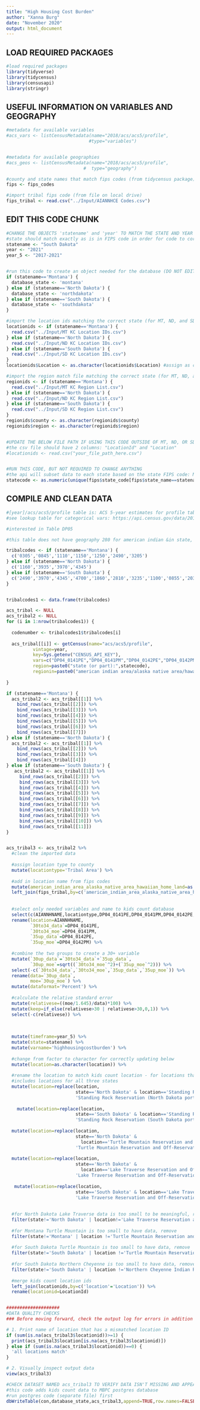 ```yaml
---
title: "High Housing Cost Burden"
author: "Xanna Burg"
date: "November 2020"
output: html_document
---
```


## LOAD REQUIRED PACKAGES
```r
#load required packages
library(tidyverse)
library(tidycensus)
library(censusapi)
library(stringr)
```

## USEFUL INFORMATION ON VARIABLES AND GEOGRAPHY
```r
#metadata for available variables
#acs_vars <- listCensusMetadata(name="2018/acs/acs5/profile",
                               #type="variables")


#metadata for available geographies
#acs_geos <- listCensusMetadata(name="2018/acs/acs5/profile",
                             #  type="geography")

#county and state names that match fips codes (from tidycensus package)
fips <- fips_codes

#import tribal fips code (from file on local drive)
fips_tribal <- read.csv("../Input/AIANNHCE Codes.csv")

```

## EDIT THIS CODE CHUNK
```r
#CHANGE THE OBJECTS 'statename' and 'year' TO MATCH THE STATE AND YEAR
#state should match exactly as is in FIPS code in order for code to correctly run
statename <- "South Dakota"
year <- "2021"
year_5 <- "2017-2021"


#run this code to create an object needed for the database (DO NOT EDIT)
if (statename=='Montana') {
  database_state <- 'montana'
} else if (statename=='North Dakota') {
  database_state <- 'northdakota'
} else if (statename=='South Dakota') {
  database_state <- 'southdakota'
}

#import the location ids matching the correct state (for MT, ND, and SD; DO NOT EDIT)
locationids <- if (statename=='Montana') {
  read.csv("../Input/MT KC Location IDs.csv")
} else if (statename=='North Dakota') {
  read.csv("../Input/ND KC Location IDs.csv")
} else if (statename=='South Dakota') {
  read.csv("../Input/SD KC Location IDs.csv")
}
locationids$Location <- as.character(locationids$Location) #assign as character instead of factor for merging

#import the region match file matching the correct state (for MT, ND, and SD; DO NOT EDIT)
regionids <- if (statename=='Montana') {
  read.csv("../Input/MT KC Region List.csv")
} else if (statename=='North Dakota') {
  read.csv("../Input/ND KC Region List.csv") 
} else if (statename=='South Dakota') {
  read.csv("../Input/SD KC Region List.csv")
}
regionids$county <- as.character(regionids$county)
regionids$region <- as.character(regionids$region)


#UPDATE THE BELOW FILE PATH IF USING THIS CODE OUTSIDE OF MT, ND, OR SD
#the csv file should have 2 columns: "LocationId" and "Location"
#locationids <- read.csv("your_file_path_here.csv")


#RUN THIS CODE, BUT NOT REQUIRED TO CHANGE ANYTHING
#the api will subset data to each state based on the state FIPS code: MT=30, North Dakota=38, South Dakota=46
statecode <- as.numeric(unique(fips$state_code[fips$state_name==statename]))


```


## COMPILE AND CLEAN DATA
```r
#[year]/acs/acs5/profile table is: ACS 5-year estimates for profile tables (those beginning with DP) for the year specified
#see lookup table for categorical vars: https://api.census.gov/data/2018/acs/acs5/profile/variables.html

#interested in Table DP05

#this table does not have geography 280 for american indian &in state, so must supply exactly which codes are of interest within each state

tribalcodes <- if (statename=='Montana') {
  c('0305','0845','1110','1150','1250','2490','3205')
} else if (statename=='North Dakota') {
  c('1160','3935','3970','4345')
} else if (statename=='South Dakota') {
  c('2490','3970','4345','4700','1860','2810','3235','1100','0855','2030','0605')
}


tribalcodes1 <- data.frame(tribalcodes)

acs_tribal <- NULL
acs_tribal2 <- NULL
for (i in 1:nrow(tribalcodes1)) {
  
  codenumber <- tribalcodes1$tribalcodes[i]
  
  acs_tribal[[i]] <- getCensus(name="acs/acs5/profile",
          vintage=year,
          key=Sys.getenv("CENSUS_API_KEY"),
          vars=c("DP04_0141PE","DP04_0141PM","DP04_0142PE","DP04_0142PM"),
          region=paste0("state (or part):",statecode),
          regionin=paste0("american indian area/alaska native area/hawaiian home land:",codenumber))
  
}

if (statename=='Montana') {
  acs_tribal2 <- acs_tribal[[1]] %>%
    bind_rows(acs_tribal[[2]]) %>%
    bind_rows(acs_tribal[[3]]) %>%
    bind_rows(acs_tribal[[4]]) %>%
    bind_rows(acs_tribal[[5]]) %>%
    bind_rows(acs_tribal[[6]]) %>%
    bind_rows(acs_tribal[[7]]) 
} else if (statename=='North Dakota') {
  acs_tribal2 <- acs_tribal[[1]] %>%
    bind_rows(acs_tribal[[2]]) %>%
    bind_rows(acs_tribal[[3]]) %>%
    bind_rows(acs_tribal[[4]])
} else if (statename=='South Dakota') {
   acs_tribal2 <- acs_tribal[[1]] %>%
     bind_rows(acs_tribal[[2]]) %>%
     bind_rows(acs_tribal[[3]]) %>%
     bind_rows(acs_tribal[[4]]) %>%
     bind_rows(acs_tribal[[5]]) %>%
     bind_rows(acs_tribal[[6]]) %>%
     bind_rows(acs_tribal[[7]]) %>%
     bind_rows(acs_tribal[[8]]) %>%
     bind_rows(acs_tribal[[9]]) %>%
     bind_rows(acs_tribal[[10]]) %>%
     bind_rows(acs_tribal[[11]]) 
}


acs_tribal3 <- acs_tribal2 %>%
  #clean the imported data
  
  #assign location type to county
  mutate(locationtype='Tribal Area') %>%
  
  #add in location name from fips codes
  mutate(american_indian_area_alaska_native_area_hawaiian_home_land=as.numeric(american_indian_area_alaska_native_area_hawaiian_home_land)) %>%
  left_join(fips_tribal,by=c('american_indian_area_alaska_native_area_hawaiian_home_land'='AIANNHCE')) %>% 
  
  
  #select only needed variables and name to kids count database
  select(c(AIANNHNAME,locationtype,DP04_0141PE,DP04_0141PM,DP04_0142PE,DP04_0142PM)) %>%
  rename(location=AIANNHNAME,
         `30to34_data`=DP04_0141PE,
         `30to34_moe`=DP04_0141PM,
         `35up_data`=DP04_0142PE,
         `35up_moe`=DP04_0142PM) %>%
  
  #combine the two groups to create a 30+ variable
  mutate(`30up_data`=`30to34_data`+`35up_data`,
         `30up_moe`=sqrt((`30to34_moe`^2)+(`35up_moe`^2))) %>%
  select(-c(`30to34_data`,`30to34_moe`,`35up_data`,`35up_moe`)) %>%
  rename(data=`30up_data`,
         moe=`30up_moe`) %>%
  mutate(dataformat='Percent') %>%
  
  #calculate the relative standard error
  mutate(relativese=((moe/1.645)/data)*100) %>%
  mutate(keep=if_else(relativese>30 | relativese>30,0,1)) %>%
  select(-c(relativese)) %>%
  
  
  
  mutate(timeframe=year_5) %>%
  mutate(state=statename) %>%
  mutate(varname='highhousingcostburden') %>%
  
  #change from factor to character for correctly updating below
  mutate(location=as.character(location)) %>%
  
  #rename the location to match kids count location - for locations that cross state lines, to clarify which portion is included
  #includes locations for all three states
  mutate(location=replace(location, 
                          state=='North Dakota' & location=='Standing Rock Reservation', 
                          'Standing Rock Reservation (North Dakota portion)')) %>%
  
    mutate(location=replace(location, 
                          state=='South Dakota' & location=='Standing Rock Reservation', 
                          'Standing Rock Reservation (South Dakota portion)')) %>%
   
  mutate(location=replace(location, 
                          state=='North Dakota' & 
                            location=='Turtle Mountain Reservation and Off-Reservation Trust Land', 
                          'Turtle Mountain Reservation and Off-Reservation Trust Land (North Dakota portion)')) %>%
  
  mutate(location=replace(location, 
                          state=='North Dakota' & 
                            location=='Lake Traverse Reservation and Off-Reservation Trust Land', 
                          'Lake Traverse Reservation and Off-Reservation Trust Land (North Dakota portion)')) %>%
  
   mutate(location=replace(location, 
                          state=='South Dakota' & location=='Lake Traverse Reservation and Off-Reservation Trust Land', 
                          'Lake Traverse Reservation and Off-Reservation Trust Land (South Dakota portion)')) %>%
  
  
  #for North Dakota Lake Traverse data is too small to be meaningful, remove
  filter(state!='North Dakota' | location!='Lake Traverse Reservation and Off-Reservation Trust Land (North Dakota portion)') %>%
  
  #for Montana Turtle Mountain is too small to have data, remove
  filter(state!='Montana' | location !='Turtle Mountain Reservation and Off-Reservation Trust Land') %>%
  
  #for South Dakota Turtle Mountain is too small to have data, remove
  filter(state!='South Dakota' | location !='Turtle Mountain Reservation and Off-Reservation Trust Land') %>%
  
  #for South Dakota Northern Cheyenne is too small to have data, remove
  filter(state!='South Dakota' | location !='Northern Cheyenne Indian Reservation and Off-Reservation Trust Land') %>%
  
  #merge kids count location ids
  left_join(locationids,by=c('location'='Location')) %>%
  rename(locationid=LocationId) 


####################
#DATA QUALITY CHECKS
### Before moving forward, check the output log for errors in addition to checking specifically for these quality checks

# 1. Print name of location that has a mismatched location ID
if (sum(is.na(acs_tribal3$locationid))>=1) {
  print(acs_tribal3$location[is.na(acs_tribal3$locationid)])
} else if (sum(is.na(acs_tribal3$locationid))==0) {
  'all locations match'
}

# 2. Visually inspect output data
view(acs_tribal3)

```


```r
#CHECK DATASET NAMED acs_tribal3 TO VERIFY DATA ISN'T MISSING AND APPEARS CORRECT
#this code adds kids count data to MBPC postgres database
#run postgres code (separate file) first
dbWriteTable(con,database_state,acs_tribal3,append=TRUE,row.names=FALSE)
```




